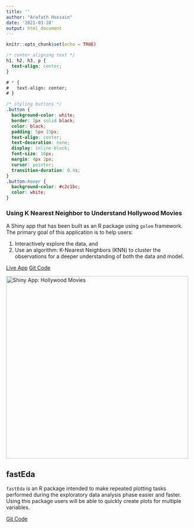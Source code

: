 ```yaml
---
title: ''
author: "Arafath Hossain"
date: '2021-03-28'
output: html_document
---
```


```r
knitr::opts_chunk$set(echo = TRUE)
```

```css
/* center aligning text */
h1, h2, h3, p {
  text-align: center;
}

# * {
#   text-align: center;
# }

/* styling buttons */
.button {
  background-color: white;
  border: 2px solid black;
  color: black;
  padding: 5px 15px;
  text-align: center;
  text-decoration: none;
  display: inline-block;
  font-size: 16px;
  margin: 4px 2px;
  cursor: pointer;
  transition-duration: 0.4s;
}
.button:hover {
  background-color: #c2c1bc; 
  color: white;
}
```

<!--- First Row -->

<div class="row">

<!--- Hollywood movie app -->
<div class="col-sm-6">
<div class="well">
### Using K Nearest Neighbor to Understand Hollywood Movies

A Shiny app that has been built as an R package using `golem` framework. The primary goal of this application is to help users:

1) Interactively explore the data, and
2) Use an algorithm: K-Nearest Neighbors (KNN) to cluster the observations for a deeper understanding of both the data and model.

<a href="https://curiousjoe.shinyapps.io/HollywoodMovies2/" class="button">Live App</a>
<a href="https://github.com/Curious-Joe/HollywoodApp2.0" class="button">Git Code</a>


![](/img/shiny_hollywood_movie.jpg "Shiny App: Hollywood Movies"){width="492"}

</div>
</div>
<!--- end hollywood app -->

<!--- fastEda package -->
<div class="col-sm-6">
<div class="well">

## fastEda

`fastEda` is an R package intended to make repeated plotting tasks performed during the exploratory data analysis phase easier and faster. Using this package users will be able to quickly create plots for multiple variables.

<a href="https://github.com/Curious-Joe/fastEda" class="button">Git Code</a>

</div>
</div>
<!--- end fastEda package -->

</div>

<!--- First row ends -->
